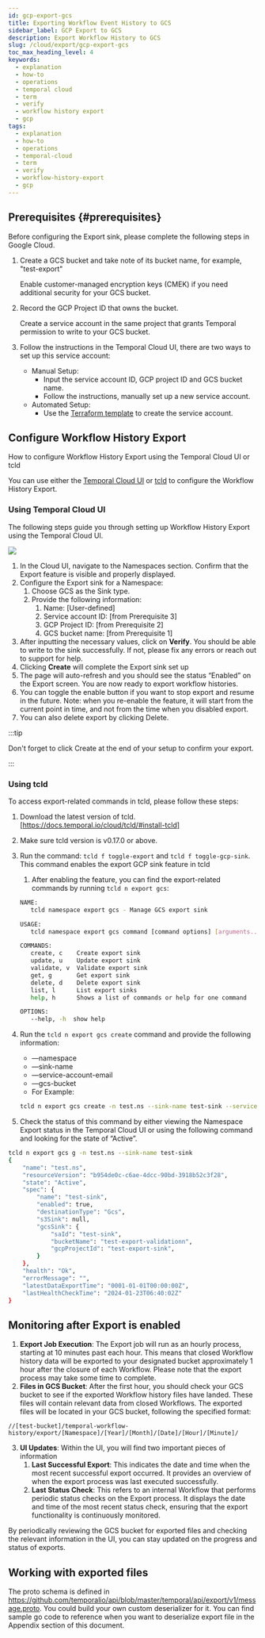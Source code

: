 ```yaml
---
id: gcp-export-gcs
title: Exporting Workflow Event History to GCS
sidebar_label: GCP Export to GCS
description: Export Workflow History to GCS
slug: /cloud/export/gcp-export-gcs
toc_max_heading_level: 4
keywords:
  - explanation
  - how-to
  - operations
  - temporal cloud
  - term
  - verify
  - workflow history export
  - gcp
tags:
  - explanation
  - how-to
  - operations
  - temporal-cloud
  - term
  - verify
  - workflow-history-export
  - gcp
---
```


## Prerequisites {#prerequisites}

Before configuring the Export sink, please complete the following steps in Google Cloud.

1. Create a GCS bucket and take note of its bucket name, for example, "test-export"

   Enable customer-managed encryption keys (CMEK) if you need additional security for your GCS bucket.
   
2. Record the GCP Project ID that owns the bucket.

   Create a service account in the same project that grants Temporal permission to write to your GCS bucket.
4. Follow the instructions in the Temporal Cloud UI, there are two ways to set up this service account:
    - Manual Setup:
      - Input the service account ID, GCP project ID and GCS bucket name.
      - Follow the instructions, manually set up a new service account.
    - Automated Setup:
      - Use the [Terraform template](https://github.com/temporalio/terraform-modules/tree/main/modules/gcp-sink-sa) to create the service account.

## Configure Workflow History Export 

How to configure Workflow History Export using the Temporal Cloud UI or tcld

You can use either the [Temporal Cloud UI](#using-temporal-cloud-ui) or [tcld](#using-tcld) to configure the Workflow History Export.

### Using Temporal Cloud UI

The following steps guide you through setting up Workflow History Export using the Temporal Cloud UI.

![](/img/export-sink-ui-gcp.png)

1. In the Cloud UI, navigate to the Namespaces section. Confirm that the Export feature is visible and properly displayed.
2. Configure the Export sink for a Namespace:
    1. Choose GCS as the Sink type.
    2. Provide the following information:
        1. Name: [User-defined]
        2. Service account ID: [from Prerequisite 3]
        3. GCP Project ID: [from Prerequisite 2]
        4. GCS bucket name: [from Prerequisite 1]
3. After inputting the necessary values, click on **Verify**. 
  You should be able to write to the sink successfully. 
  If not, please fix any errors or reach out to support for help.
4. Clicking **Create** will complete the Export sink set up
5. The page will auto-refresh and you should see the status “Enabled” on the Export screen. 
  You are now ready to export workflow histories.
6. You can toggle the enable button if you want to stop export and resume in the future. 
  Note: when you re-enable the feature, it will start from the current point in time, and not from the time when you disabled export.
7. You can also delete export by clicking Delete.

:::tip

Don't forget to click Create at the end of your setup to confirm your export.

:::

### Using tcld

To access export-related commands in tcld, please follow these steps:

1. Download the latest version of tcld. [https://docs.temporal.io/cloud/tcld/#install-tcld]
2. Make sure tcld version is v0.17.0 or above.
3. Run the command: `tcld f toggle-export` and `tcld f toggle-gcp-sink`. 
    This command enables the export GCP sink feature in tcld
    1. After enabling the feature, you can find the export-related commands by running `tcld n export gcs`:
    
    ```bash
    NAME:
       tcld namespace export gcs - Manage GCS export sink
    
    USAGE:
       tcld namespace export gcs command [command options] [arguments...]
    
    COMMANDS:
       create, c    Create export sink
       update, u    Update export sink
       validate, v  Validate export sink
       get, g       Get export sink
       delete, d    Delete export sink
       list, l      List export sinks
       help, h      Shows a list of commands or help for one command
    
    OPTIONS:
       --help, -h  show help
    
    ```
    
4. Run the `tcld n export gcs create` command and provide the following information:
    - —namespace
    - —sink-name
    - —service-account-email
    - —gcs-bucket
    - For Example:
    
    ```bash
    tcld n export gcs create -n test.ns --sink-name test-sink --service-account-email test-sink@test-export-sink.iam.gserviceaccount.com --gcs-bucket test-export-validation`
    ```
5. Check the status of this command by either viewing the Namespace Export status in the Temporal Cloud UI or using the following command and looking for the state of “Active”.

```bash
tcld n export gcs g -n test.ns --sink-name test-sink
{
	"name": "test.ns",
	"resourceVersion": "b954de0c-c6ae-4dcc-90bd-3918b52c3f28",
	"state": "Active",
	"spec": {
		"name": "test-sink",
		"enabled": true,
		"destinationType": "Gcs",
		"s3Sink": null,
		"gcsSink": {
			"saId": "test-sink",
			"bucketName": "test-export-validationn",
			"gcpProjectId": "test-export-sink",
		}
	},
	"health": "Ok",
	"errorMessage": "",
	"latestDataExportTime": "0001-01-01T00:00:00Z",
	"lastHealthCheckTime": "2024-01-23T06:40:02Z"
}
```

## Monitoring after Export is enabled

1. **Export Job Execution**: The Export job will run as an hourly process, starting at 10 minutes past each hour. 
  This means that closed Workflow history data will be exported to your designated bucket approximately 1 hour after the closure of each Workflow. 
  Please note that the export process may take some time to complete.
2. **Files in GCS Bucket**: After the first hour, you should check your GCS bucket to see if the exported Workflow history files have landed. 
  These files will contain relevant data from closed Workflows. 
  The exported files will be located in your GCS bucket, following the specified format: 
  ```
  //[test-bucket]/temporal-workflow-history/export/[Namespace]/[Year]/[Month]/[Date]/[Hour]/[Minute]/
  ```
3. **UI Updates**: Within the UI, you will find two important pieces of information
    1. **Last Successful Export**: This indicates the date and time when the most recent successful export occurred. 
      It provides an overview of when the export process was last executed successfully.
    2. **Last Status Check**: This refers to an internal Workflow that performs periodic status checks on the Export process. 
      It displays the date and time of the most recent status check, ensuring that the export functionality is continuously monitored.

By periodically reviewing the GCS bucket for exported files and checking the relevant information in the UI, you can stay updated on the progress and status of exports.

## Working with exported files

The proto schema is defined in https://github.com/temporalio/api/blob/master/temporal/api/export/v1/message.proto. You could build your own custom deserializer for it. 
You can find sample go code to reference when you want to deserialize export file in the Appendix section of this document.
